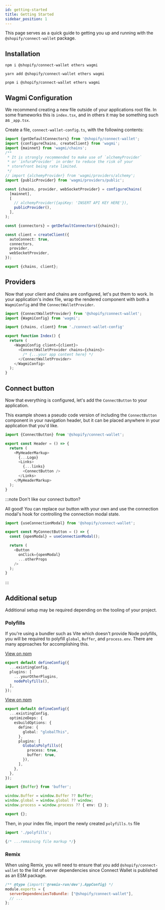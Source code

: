 ```yaml
---
id: getting-started
title: Getting Started
sidebar_position: 1
---
```



This page serves as a quick guide to getting you up and running with the `@shopify/connect-wallet` package.

## Installation

<Tabs>
  <TabItem value="npm" label="npm">

```console
npm i @shopify/connect-wallet ethers wagmi
```

  </TabItem>
  <TabItem value="yarn" label="yarn" default>

```console
yarn add @shopify/connect-wallet ethers wagmi
```

  </TabItem>
  <TabItem value="pnpm" label="pnpm">

```console
pnpm i @shopify/connect-wallet ethers wagmi
```

  </TabItem>
</Tabs>

## Wagmi Configuration

We recommend creating a new file outside of your applications root file. In some frameworks this is `index.tsx`, and in others it may be something such as `_app.tsx`.

Create a file, `connect-wallet-config.ts`, with the following contents:

```typescript
import {getDefaultConnectors} from '@shopify/connect-wallet';
import {configureChains, createClient} from 'wagmi';
import {mainnet} from 'wagmi/chains';
/**
 * It is strongly recommended to make use of `alchemyProvider`
 * or `infuraProvider` in order to reduce the risk of your
 * storefront being rate limited.
 */
// import {alchemyProvider} from 'wagmi/providers/alchemy';
import {publicProvider} from 'wagmi/providers/public';

const {chains, provider, webSocketProvider} = configureChains(
  [mainnet],
  [
    // alchemyProvider({apiKey: 'INSERT API KEY HERE'}),
    publicProvider(),
  ],
);

const {connectors} = getDefaultConnectors({chains});

const client = createClient({
  autoConnect: true,
  connectors,
  provider,
  webSocketProvider,
});

export {chains, client};
```

## Providers

Now that your client and chains are configured, let's put them to work. In your application's index file, wrap the rendered component with both a `WagmiConfig` and the `ConnectWalletProvider`.

```typescript
import {ConnectWalletProvider} from '@shopify/connect-wallet';
import {WagmiConfig} from 'wagmi';

import {chains, client} from './connect-wallet-config'

export function Index() {
  return (
    <WagmiConfig client={client}>
      <ConnectWalletProvider chains={chains}>
        /* {...your app content here} */
      </ConnectWalletProvider>
    </WagmiConfig>
  );
}
```

## Connect button

Now that everything is configured, let's add the `ConnectButton` to your application.

This example shows a pseudo code version of including the `ConnectButton` component in your navigation header, but it can be placed anywhere in your application that you'd like.

```typescript
import {ConnectButton} from '@shopify/connect-wallet';

export const Header = () => {
  return (
    <MyHeaderMarkup>
      {...Logo}
      <Links>
        {...links}
        <ConnectButton />
      </Links>
    </MyHeaderMarkup>
  );
}
```

:::note Don't like our connect button?

All good! You can replace our button with your own and use the connection modal's hook for controlling the connection modal state.

```typescript
import {useConnectionModal} from '@shopify/connect-wallet';

export const MyConnectButton = () => {
  const {openModal} = useConnectionModal();

  return (
    <Button
      onClick={openModal}
      ...otherProps
    />
  );
}
```

:::

## Additional setup

Additional setup may be required depending on the tooling of your project.

### Polyfills

If you're using a bundler such as Vite which doesn't provide Node polyfills, you will be required to polyfill `global`, `Buffer`, and `process.env`. There are many approaches for accomplishing this.

<Tabs>
  <TabItem value="vite-plugin-node-stdlib-browser" label="vite-plugin-node-stdlib-browser" default>

[View on npm](https://github.com/sodatea/vite-plugin-node-stdlib-browser)

```typescript title="vite.config.ts"
export default defineConfig({
  ...existingConfig,
  plugins: [
    ...yourOtherPlugins,
    nodePolyfills(),
  ],
});
```

  </TabItem>
  <TabItem value="@esbuild-plugins/node-globals-polyfill" label="@esbuild-plugins/node-globals-polyfill">

[View on npm](https://www.npmjs.com/package/@esbuild-plugins/node-globals-polyfill)

```typescript title="vite.config.ts"
export default defineConfig({
  ...existingConfig,
  optimizeDeps: {
    esbuildOptions: {
      define: {
        global: "globalThis",
      },
      plugins: [
        GlobalsPolyfills({
          process: true,
          buffer: true,
        }),
      ],
    },
  },
});
```

  </TabItem>
  <TabItem value="polyfills.ts" label="polyfills.ts">

```typescript title="polyfills.ts"
import {Buffer} from 'buffer';

window.Buffer = window.Buffer ?? Buffer;
window.global = window.global ?? window;
window.process = window.process ?? { env: {} };

export {};
```

Then, in your index file, import the newly created `polyfills.ts` file

```typescript title="index.tsx"
import './polyfills';

{/* ...remaining file markup */}
```

  </TabItem>
</Tabs>

### Remix

When using Remix, you will need to ensure that you add `@shopify/connect-wallet` to the list of server dependencies since Connect Wallet is published as an ESM package.

```javascript title="remix.config.js"
/** @type {import('@remix-run/dev').AppConfig} */
module.exports = {
  serverDependenciesToBundle: ["@shopify/connect-wallet"],
  // ...
};
```
